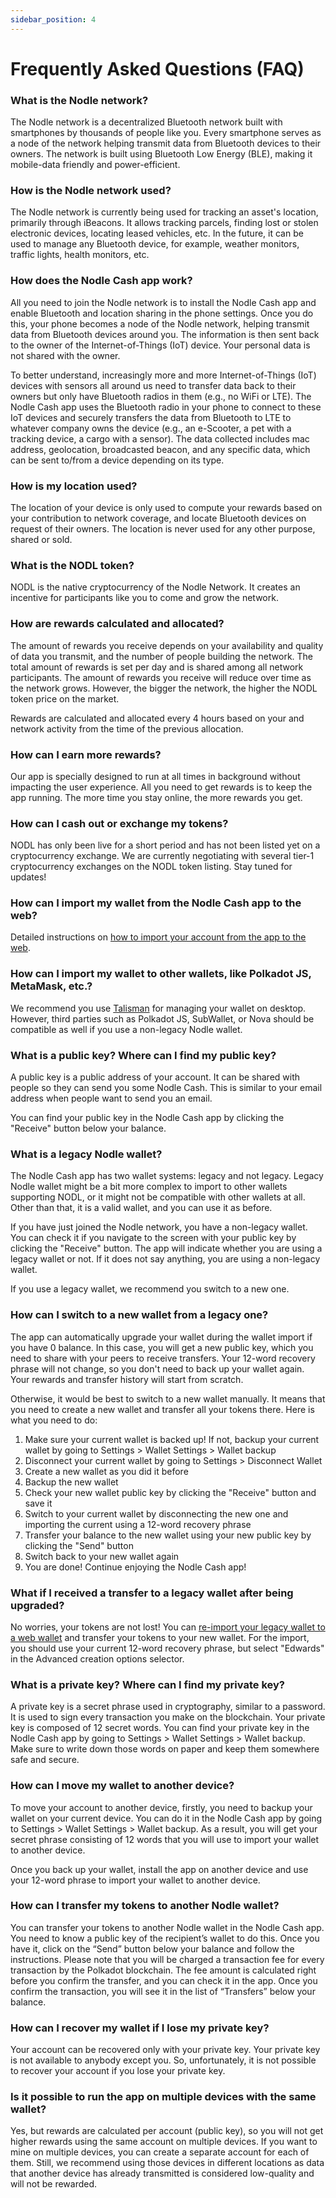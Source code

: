 ```yaml
---
sidebar_position: 4
---
```


# Frequently Asked Questions (FAQ)

### What is the Nodle network?

The Nodle network is a decentralized Bluetooth network built with smartphones by thousands of people like you.
Every smartphone serves as a node of the network helping transmit data from Bluetooth devices to their owners.
The network is built using Bluetooth Low Energy (BLE), making it mobile-data friendly and power-efficient.

### How is the Nodle network used?

The Nodle network is currently being used for tracking an asset's location, primarily through iBeacons.
It allows tracking parcels, finding lost or stolen electronic devices, locating leased vehicles, etc.
In the future, it can be used to manage any Bluetooth device, for example, weather monitors, traffic lights,
health monitors, etc.

### How does the Nodle Cash app work?

All you need to join the Nodle network is to install the Nodle Cash app and enable Bluetooth and location sharing
in the phone settings. Once you do this, your phone becomes a node of the Nodle network, helping transmit data
from Bluetooth devices around you. The information is then sent back to the owner of the Internet-of-Things (IoT) device.
Your personal data is not shared with the owner.

To better understand, increasingly more and more Internet-of-Things (IoT) devices with sensors all around us need to
transfer data back to their owners but only have Bluetooth radios in them (e.g., no WiFi or LTE). The Nodle Cash app
uses the Bluetooth radio in your phone to connect to these IoT devices and securely transfers the data from Bluetooth
to LTE to whatever company owns the device (e.g., an e-Scooter, a pet with a tracking device, a cargo with a sensor).
The data collected includes mac address, geolocation, broadcasted beacon, and any specific data, which can be sent
to/from a device depending on its type.

### How is my location used?

The location of your device is only used to compute your rewards based on your contribution to network coverage,
and locate Bluetooth devices on request of their owners. The location is never used for any other purpose, shared or sold.

### What is the NODL token?

NODL is the native cryptocurrency of the Nodle Network. It creates an incentive for participants like you to come and
grow the network.

### How are rewards calculated and allocated?

The amount of rewards you receive depends on your availability and quality of data you transmit, and the number of
people building the network. The total amount of rewards is set per day and is shared among all network participants.
The amount of rewards you receive will reduce over time as the network grows. However, the bigger the network, the
higher the NODL token price on the market.

Rewards are calculated and allocated every 4 hours based on your and network activity from the time of the previous allocation.

### How can I earn more rewards?

Our app is specially designed to run at all times in background without impacting the user experience. All you need to
get rewards is to keep the app running. The more time you stay online, the more rewards you get.

### How can I cash out or exchange my tokens?

NODL has only been live for a short period and has not been listed yet on a cryptocurrency exchange. We are currently
negotiating with several tier-1 cryptocurrency exchanges on the NODL token listing. Stay tuned for updates!

### How can I import my wallet from the Nodle Cash app to the web?

Detailed instructions on [how to import your account from the app to the web](./reimport-your-account).

### How can I import my wallet to other wallets, like Polkadot JS, MetaMask, etc.?

We recommend you use [Talisman](../talisman/introduction) for managing your wallet on desktop. However, third parties such as Polkadot JS, SubWallet, or Nova should be compatible as well if you use a non-legacy Nodle wallet.

### What is a public key? Where can I find my public key?

A public key is a public address of your account. It can be shared with people so they can send you some Nodle Cash.
This is similar to your email address when people want to send you an email.

You can find your public key in the Nodle Cash app by clicking the "Receive" button below your balance.

### What is a legacy Nodle wallet?

The Nodle Cash app has two wallet systems: legacy and not legacy. Legacy Nodle wallet might be a bit more complex
to import to other wallets supporting NODL, or it might not be compatible with other wallets at all. Other than that, it
is a valid wallet, and you can use it as before.

If you have just joined the Nodle network, you have a non-legacy wallet. You can check it if you navigate to the screen 
with your public key by clicking the "Receive" button. The app will indicate whether you are using a legacy wallet or not.
If it does not say anything, you are using a non-legacy wallet.

If you use a legacy wallet, we recommend you switch to a new one.

### How can I switch to a new wallet from a legacy one?

The app can automatically upgrade your wallet during the wallet import if you have 0 balance.
In this case, you will get a new public key, which you need to share with your peers to receive transfers. Your 
12-word recovery phrase will not change, so you don't need to back up your wallet again. Your rewards and transfer
history will start from scratch.

Otherwise, it would be best to switch to a new wallet manually. It means that you need to create a new wallet and transfer
all your tokens there.
Here is what you need to do:
1. Make sure your current wallet is backed up! If not, backup your current wallet by going to Settings > Wallet Settings >
Wallet backup
2. Disconnect your current wallet by going to Settings > Disconnect Wallet
4. Create a new wallet as you did it before
5. Backup the new wallet
6. Check your new wallet public key by clicking the "Receive" button and save it
7. Switch to your current wallet by disconnecting the new one and importing the current using a 12-word recovery phrase
8. Transfer your balance to the new wallet using your new public key by clicking the "Send" button
9. Switch back to your new wallet again
10. You are done! Continue enjoying the Nodle Cash app!

### What if I received a transfer to a legacy wallet after being upgraded?

No worries, your tokens are not lost! You can [re-import your legacy wallet to a web wallet](./reimport-your-account) and 
transfer your tokens to your new wallet. For the import, you should use your current 12-word recovery phrase, but select 
"Edwards" in the Advanced creation options selector.

### What is a private key? Where can I find my private key?

A private key is a secret phrase used in cryptography, similar to a password. It is used to sign every transaction
you make on the blockchain. Your private key is composed of 12 secret words. You can find your private key in the
Nodle Cash app by going to Settings > Wallet Settings > Wallet backup. Make sure to write down those words on
paper and keep them somewhere safe and secure.

### How can I move my wallet to another device?

To move your account to another device, firstly, you need to backup your wallet on your current device.
You can do it in the Nodle Cash app by going to Settings > Wallet Settings > Wallet backup. As a result,
you will get your secret phrase consisting of 12 words that you will use to import your wallet to another device.

Once you back up your wallet, install the app on another device and use your 12-word phrase to import your wallet
to another device.

### How can I transfer my tokens to another Nodle wallet?

You can transfer your tokens to another Nodle wallet in the Nodle Cash app. You need to know a public key of the
recipient’s wallet to do this. Once you have it, click on the “Send” button below your balance and follow the instructions.
Please note that you will be charged a transaction fee for every transaction by the Polkadot blockchain. The fee amount
is calculated right before you confirm the transfer, and you can check it in the app. Once you confirm the transaction,
you will see it in the list of “Transfers” below your balance.

### How can I recover my wallet if I lose my private key?

Your account can be recovered only with your private key. Your private key is not available to anybody except you. So,
unfortunately, it is not possible to recover your account if you lose your private key.

### Is it possible to run the app on multiple devices with the same wallet?

Yes, but rewards are calculated per account (public key), so you will not get higher rewards using the same account on
multiple devices. If you want to mine on multiple devices, you can create a separate account for each of them. Still, we
recommend using those devices in different locations as data that another device has already transmitted is considered
low-quality and will not be rewarded.
